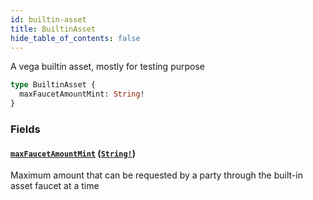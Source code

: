 ```yaml
---
id: builtin-asset
title: BuiltinAsset
hide_table_of_contents: false
---
```



A vega builtin asset, mostly for testing purpose

```graphql
type BuiltinAsset {
  maxFaucetAmountMint: String!
}
```


### Fields

#### [`maxFaucetAmountMint`](#) ([`String!`](/docs/testnet/graphql/scalars/string))

Maximum amount that can be requested by a party through the built-in asset faucet at a time




